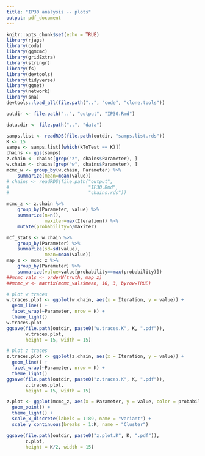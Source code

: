 ```yaml
---
title: "IP30 analysis -- plots"
output: pdf_document
---
```


```r
knitr::opts_chunk$set(echo = TRUE)
library(rjags)
library(coda)
library(ggmcmc)
library(gridExtra)
library(stringr)
library(fs)
library(devtools)
library(tidyverse)
library(ggnet)
library(network)
library(sna)
devtools::load_all(file.path("..", "code", "clone.tools"))

outdir <- file.path("..", "output", "IP30.Rmd")

data.dir <- file.path("..", "data")

```

```r
samps.list <- readRDS(file.path(outdir, "samps.list.rds"))
K <- 15
samps <- samps.list[[which(kToTest == K)]]
chains <- ggs(samps) 
z.chain <- chains[grep("z", chains$Parameter), ]
w.chain <- chains[grep("w", chains$Parameter), ]
mcmc_w <- group_by(w.chain, Parameter) %>%
    summarize(mean=mean(value))
# chains <- readRDS(file.path("output",
#                             "IP30.Rmd",
#                             "chains.rds"))

mcmc_z <- z.chain %>%
    group_by(Parameter, value) %>%
    summarize(n=n(),
              maxiter=max(Iteration)) %>%
    mutate(probability=n/maxiter)

mcf_stats <- w.chain %>%
    group_by(Parameter) %>%
    summarize(sd=sd(value),
              mean=mean(value))
map_z <- mcmc_z %>%
    group_by(Parameter) %>%
    summarize(value=value[probability==max(probability)])
##mcmc_vals <- orderW(truth, map_z)
##mcmc_w <- matrix(mcmc_vals$mean, 10, 3, byrow=TRUE)


```

```r
# plot w traces
w.traces.plot <- ggplot(w.chain, aes(x = Iteration, y = value)) +
  geom_line() +
  facet_wrap(~Parameter, nrow = K) +
  theme_light()
w.traces.plot
ggsave(file.path(outdir, paste0("w.traces.K", K, ".pdf")),
       w.traces.plot, 
       height = 15, width = 15)

# plot z traces
z.traces.plot <- ggplot(z.chain, aes(x = Iteration, y = value)) +
  geom_line() +
  facet_wrap(~Parameter, nrow = K) +
  theme_light()
ggsave(file.path(outdir, paste0("z.traces.K", K, ".pdf")),
       z.traces.plot, 
       height = 15, width = 15)
```

```r
z.plot <- ggplot(mcmc_z, aes(x = Parameter, y = value, color = probability)) +
  geom_point() +
  theme_light() +
  scale_x_discrete(labels = 1:89, name = "Variant") +
  scale_y_continuous(breaks = 1:K, name = "Cluster")

ggsave(file.path(outdir, paste0("z.plot.K", K, ".pdf")),
       z.plot, 
       height = K/2, width = 15)
```


